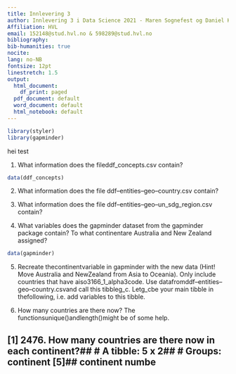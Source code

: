 ```yaml
---
title: Innlevering 3
author: Innlevering 3 i Data Science 2021 - Maren Sognefest og Daniel Karstad
Affiliation: HVL
email: 152148@stud.hvl.no & 598289@stud.hvl.no
bibliography: 
bib-humanities: true
nocite: 
lang: no-NB
fontsize: 12pt
linestretch: 1.5
output:
  html_document:
    df_print: paged
  pdf_document: default
  word_document: default
  html_notebook: default
---
```

```r
library(styler) 
library(gapminder)
```
hei test

1. What information does the fileddf_concepts.csv contain?

```r
data(ddf_concepts)
```


2. What information does the file ddf--entities--geo--country.csv contain?

3. What information does the file ddf--entities--geo--un_sdg_region.csv contain?

4. What variables does the gapminder dataset from the gapminder package contain? To what continentare Australia and New Zealand assigned?
```r
data(gapminder)
```

5. Recreate thecontinentvariable in gapminder with the new data (Hint! Move Australia and NewZealand from Asia to Oceania). Only include countries that have aiso3166_1_alpha3code. Use datafromddf--entities--geo--country.csvand call this tibbleg_c. Letg_cbe your main tibble in thefollowing, i.e. add variables to this tibble.

6. How many countries are there now? The functionsunique()andlength()might be of some help.

## [1] 2476. How many countries are there now in each continent?## # A tibble: 5 x 2## # Groups:   continent [5]##   continent numbe

